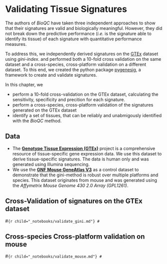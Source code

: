 # Validating Tissue Signatures {#validating-signatures}

The authors of *BioQC* have taken three independent approaches to show that their signatures are valid and biologically meaningful. However, they did not break down the predictive performance (*i.e.* is the signature able to identify its tissue) of each signature with quantitative performance measures. 

To address this, we independently derived signatures on the [GTEx](http://gtexportal.org) dataset using *gini-index*.  and performed both a 10-fold cross validation on the same dataset and a cross-species, cross-platform validation on a different dataset. To this end, we created the python package [pygenesig](https://github.com/grst/pygenesig), a framework to create and validate signatures. 

In this chapter, we

 * perform a 10-fold cross-validation on the GTEx dataset, calculating the sensitivity, specificity and precition for each signature. 
 * perform a cross-species, cross-platform validation of the signatures generated on the GTEx dataset
 * identify a set of tissues, that can be reliably and unabmigously identified with the *BioQC* method. 


## Data
 * The [**Genotype Tissue Expression (GTEx)**](http://gtexportal.org) project is a comprehensive resource of tissue-specific gene expression data. We use this dataset to derive tissue-specific signatures. The data is human only and was generated using Illumina sequencing. 
 * We use the [**GNF Mouse GeneAtlas V3**](https://www.ncbi.nlm.nih.gov/geo/query/acc.cgi?acc=GSE10246) as a control dataset to demonstrate that the gini-method is robust over multiple platforms and species. This dataset originates from mouse and was generated using the *Affymetrix Mouse Genome 430 2.0 Array (GPL1261)*.
    
## Cross-Validation of signatures on the GTEx dataset 

#```{r child="_notebooks/validate_gini.md"}
#```

## Cross-species Cross-platform validation on mouse
#```{r child="_notebooks/validate_mouse.md"}
#```

